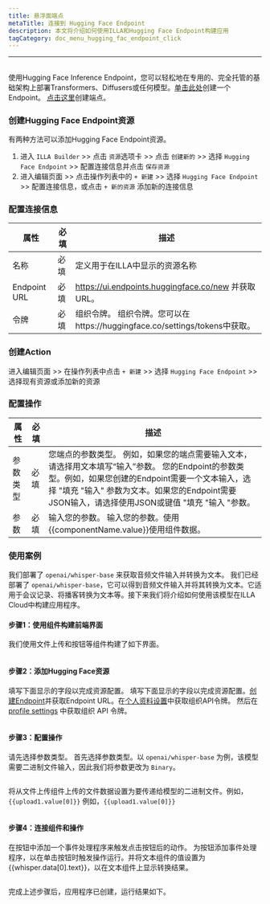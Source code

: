```yaml
---
title: 悬浮面端点
metaTitle: 连接到 Hugging Face Endpoint
description: 本文将介绍如何使用ILLA和Hugging Face Endpoint构建应用
tagCategory: doc_menu_hugging_fac_endpoint_click
---
```


* * *

## <Heading hidden>堵塞面部端点</Heading>

使用Hugging Face Inference Endpoint，您可以轻松地在专用的、完全托管的基础架构上部署Transformers、Diffusers或任何模型。[单击此处](https://ui.endpoints.huggingface.co/new)创建一个Endpoint。 [点击这里](https://ui.endpoints.huggingface.co/new)创建端点。 

### 创建Hugging Face Endpoint资源

有两种方法可以添加Hugging Face Endpoint资源。 

1.  进入 `ILLA Builder` >> 点击 `资源`选项卡 >> 点击 `创建新的` >> 选择 `Hugging Face Endpoint` >> 配置连接信息并点击 `保存资源`
2.  进入编辑页面 >> 点击操作列表中的 `+ 新建` >> 选择 `Hugging Face Endpoint` >> 配置连接信息，或点击 `+ 新的资源` 添加新的连接信息

### 配置连接信息

| 属性           | 必填 | 描述                                                         |
| ------------ | -- | ---------------------------------------------------------- |
| 名称           | 必填 | 定义用于在ILLA中显示的资源名称                                          |
| Endpoint URL | 必填 | https://ui.endpoints.huggingface.co/new 并获取URL。            |
| 令牌           | 必填 | 组织令牌。 组织令牌。您可以在https://huggingface.co/settings/tokens中获取。  |

### 创建Action

进入编辑页面 >> 在操作列表中点击 `+ 新建` >> 选择 `Hugging Face Endpoint` >> 选择现有资源或添加新的资源

### 配置操作

| 属性   | 必填 | 描述                                                                                                                                                   |
| ---- | -- | ---------------------------------------------------------------------------------------------------------------------------------------------------- |
| 参数类型 | 必填 | 您端点的参数类型。 例如，如果您的端点需要输入文本，请选择用文本填写“输入”参数。 您的Endpoint的参数类型。例如，如果您创建的Endpoint需要一个文本输入，选择 "填充 "输入" 参数为文本。如果您的Endpoint需要JSON输入，请选择使用JSON或键值 "填充 "输入 "参数。 |
| 参数   | 必填 | 输入您的参数。 输入您的参数。使用{{componentName.value}}使用组件数据。                                                                                                      |

### 使用案例

我们部署了 `openai/whisper-base` 来获取音频文件输入并转换为文本。 我们已经部署了 `openai/whisper-base`，它可以得到音频文件输入并将其转换为文本。它适用于会议记录、将播客转换为文本等。接下来我们将介绍如何使用该模型在ILLA Cloud中构建应用程序。

#### 步骤1：使用组件构建前端界面

我们使用文件上传和按钮等组件构建了如下界面。

<img src='https://cdn.illacloud.com/official-website/img/docs/connect/hf1.png' alt="" />

#### 步骤2：添加Hugging Face资源

填写下面显示的字段以完成资源配置。 填写下面显示的字段以完成资源配置。[创建Endpoint](https://ui.endpoints.huggingface.co/new)并获取Endpoint URL。在[个人资料设置](https://huggingface.co/settings/tokens)中获取组织API令牌。 然后在 [profile settings](https://huggingface.co/settings/tokens) 中获取组织 API 令牌。 

<img src='https://cdn.illacloud.com/official-website/img/docs/connect/hf2.png' alt="" />

#### 步骤3：配置操作

请先选择参数类型。 首先选择参数类型。以 `openai/whisper-base` 为例，该模型需要二进制文件输入，因此我们将参数更改为 `Binary`。

<img src='https://cdn.illacloud.com/official-website/img/docs/connect/hf3.png' alt="" />

将从文件上传组件上传的文件数据设置为要传递给模型的二进制文件。例如，`{{upload1.value[0]}}` 例如，`{{upload1.value[0]}}`

<img src='https://cdn.illacloud.com/official-website/img/docs/connect/hf4.png' alt="" />

#### 步骤4：连接组件和操作

在按钮中添加一个事件处理程序来触发点击按钮后的动作。 为按钮添加事件处理程序，以在单击按钮时触发操作运行。并将文本组件的值设置为{{whisper.data[0].text}}，以在文本组件上显示转换结果。 

<img src='https://cdn.illacloud.com/official-website/img/docs/connect/hf5.png' alt="" />

完成上述步骤后，应用程序已创建，运行结果如下。

<img src='https://cdn.illacloud.com/official-website/img/docs/connect/hf6.gif' alt="" />

